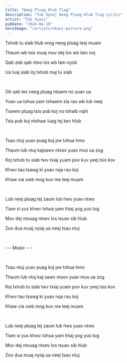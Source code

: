 ```yaml
---
title: "Neeg Pluag Hlub Tiag"
description: "Tub Xyooj Neeg Pluag Hlub Tiag Lyrics"
artist: "Tub Xyooj"
pubDate: "2024-04-19"
heroImage: "/artists/nkauj-picture.png"
---
```


Txhob tu siab hlub nrog neeg pluag leej muam

Thaum wb tsis muaj mov dej los wb lam noj

Qab zeb qab ntoo los wb lam nyob

Ua luaj siab loj txhob maj tu siab

<br />

Ob sab tes neeg pluag ntawm no yuav ua

Yuav ua txhua yam txhawm zia rau wb lub neej

Txawm pluag tsis pub koj no tshaib nqhi

Tsis pub koj ntshaw luag tej kev hlub

<br />

Tsau ntuj yuav puag koj pw txhua hmo

Thaum lub ntuj kajsawv ntxov yuav mus ua zog

Koj txhob tu siab twv txiaj yuam pov kuv yeej tsis kov

Khwv tau tsawg ki yuav nqa rau koj

Khaw cia xwb mog kuv me leej muam

<br />

Lub neej pluag tej zaum lub hws yuav ntws

Tiam si yus khwv txhua yam thiaj yog yus tug

Mov dej ntxuag ntsev los tsuav sib hlub

Zoo dua muaj nyiaj ua neej tsau ntuj

<br />

--- Music ---

<br />

Tsau ntuj yuav puag koj pw txhua hmo

Thaum lub ntuj kaj sawv ntxov yuav mus ua zog

Koj txhob tu siab twv txiaj yuam pov kuv yeej tsis kov

Khwv tau tsawg ki yuav nqa rau koj

Khaw cia xwb mog kuv me leej muam

<br />

Lub neej pluag tej zaum lub hws yuav ntws

Tiam si yus khwv txhua yam thiaj yog yus tug

Mov dej ntxuag ntsev los tsuav sib hlub

Zoo dua muaj nyiaj ua neej tsau ntuj
